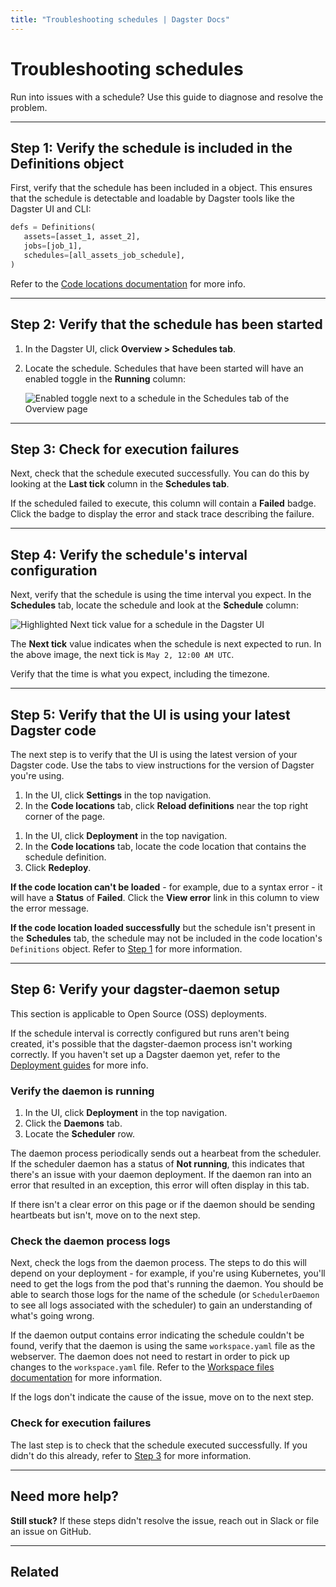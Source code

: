 ```yaml
---
title: "Troubleshooting schedules | Dagster Docs"
---
```


# Troubleshooting schedules

Run into issues with a schedule? Use this guide to diagnose and resolve the problem.

---

## Step 1: Verify the schedule is included in the Definitions object

First, verify that the schedule has been included in a <PyObject object="Definitions" /> object. This ensures that the schedule is detectable and loadable by Dagster tools like the Dagster UI and CLI:

```python
defs = Definitions(
   assets=[asset_1, asset_2],
   jobs=[job_1],
   schedules=[all_assets_job_schedule],
)
```

Refer to the [Code locations documentation](/concepts/code-locations) for more info.

---

## Step 2: Verify that the schedule has been started

1. In the Dagster UI, click **Overview > Schedules tab**.
2. Locate the schedule. Schedules that have been started will have an enabled toggle in the **Running** column:

   <!-- ![Enabled toggle next to a schedule in the Schedules tab of the Overview page](/images/concepts/automation/schedules/schedules-enabled-toggle.png) -->

   <Image
   alt="Enabled toggle next to a schedule in the Schedules tab of the Overview page"
   src="/images/concepts/automation/schedules/schedules-enabled-toggle.png"
   width={1716}
   height={226}
   />

---

## Step 3: Check for execution failures

Next, check that the schedule executed successfully. You can do this by looking at the **Last tick** column in the **Schedules tab**.

If the scheduled failed to execute, this column will contain a **Failed** badge. Click the badge to display the error and stack trace describing the failure.

---

## Step 4: Verify the schedule's interval configuration

Next, verify that the schedule is using the time interval you expect. In the **Schedules** tab, locate the schedule and look at the **Schedule** column:

<Image
alt="Highlighted Next tick value for a schedule in the Dagster UI"
src="/images/concepts/automation/schedules/schedules-next-tick.png"
width={1716}
height={226}
/>

The **Next tick** value indicates when the schedule is next expected to run. In the above image, the next tick is `May 2, 12:00 AM UTC`.

Verify that the time is what you expect, including the timezone.

---

## Step 5: Verify that the UI is using your latest Dagster code

The next step is to verify that the UI is using the latest version of your Dagster code. Use the tabs to view instructions for the version of Dagster you're using.

<TabGroup>
<TabItem name="Local webserver or Dagster OSS">

1. In the UI, click **Settings** in the top navigation.
2. In the **Code locations** tab, click **Reload definitions** near the top right corner of the page.

</TabItem>
<TabItem name="Dagster+">

1. In the UI, click **Deployment** in the top navigation.
2. In the **Code locations** tab, locate the code location that contains the schedule definition.
3. Click **Redeploy**.

</TabItem>
</TabGroup>

**If the code location can't be loaded** - for example, due to a syntax error - it will have a **Status** of **Failed**. Click the **View error** link in this column to view the error message.

**If the code location loaded successfully** but the schedule isn't present in the **Schedules** tab, the schedule may not be included in the code location's `Definitions` object. Refer to [Step 1](#step-1-verify-the-schedule-is-included-in-the-definitions-object) for more information.

---

## Step 6: Verify your dagster-daemon setup

<Note>This section is applicable to Open Source (OSS) deployments.</Note>

If the schedule interval is correctly configured but runs aren't being created, it's possible that the dagster-daemon process isn't working correctly. If you haven't set up a Dagster daemon yet, refer to the [Deployment guides](/deployment) for more info.

### Verify the daemon is running

1. In the UI, click **Deployment** in the top navigation.
2. Click the **Daemons** tab.
3. Locate the **Scheduler** row.

The daemon process periodically sends out a hearbeat from the scheduler. If the scheduler daemon has a status of **Not running**, this indicates that there's an issue with your daemon deployment. If the daemon ran into an error that resulted in an exception, this error will often display in this tab.

If there isn't a clear error on this page or if the daemon should be sending heartbeats but isn't, move on to the next step.

### Check the daemon process logs

Next, check the logs from the daemon process. The steps to do this will depend on your deployment - for example, if you're using Kubernetes, you'll need to get the logs from the pod that's running the daemon. You should be able to search those logs for the name of the schedule (or `SchedulerDaemon` to see all logs associated with the scheduler) to gain an understanding of what's going wrong.

If the daemon output contains error indicating the schedule couldn't be found, verify that the daemon is using the same `workspace.yaml` file as the webserver. The daemon does not need to restart in order to pick up changes to the `workspace.yaml` file. Refer to the [Workspace files documentation](/concepts/code-locations/workspace-files) for more information.

If the logs don't indicate the cause of the issue, move on to the next step.

### Check for execution failures

The last step is to check that the schedule executed successfully. If you didn't do this already, refer to [Step 3](#step-3-check-for-execution-failures) for more information.

---

## Need more help?

**Still stuck?** If these steps didn't resolve the issue, reach out in Slack or file an issue on GitHub.

---

## Related

<ArticleList>
  <ArticleListItem
    title="Schedules"
    href="/concepts/automation/schedules"
  ></ArticleListItem>
  <ArticleListItem
    title="Code locations"
    href="/concepts/code-locations"
  ></ArticleListItem>
  <ArticleListItem
    title="Workspace files"
    href="/concepts/code-locations/workspace-files"
  ></ArticleListItem>
  <ArticleListItem title="OSS deployment" href="/deployment"></ArticleListItem>
</ArticleList>
